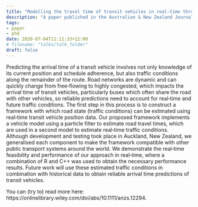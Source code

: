 ```yaml
---
title: "Modelling the travel time of transit vehicles in real-time through a GTFS-based road network using GPS vehicle locations"
description: "A paper published in the Australian & New Zealand Journal of Statistics"
tags:
- paper
- phd
date: 2020-07-04T11:11:33+12:00
# filename: "talks/talk_folder"
draft: false
---
```


Predicting the arrival time of a transit vehicle involves not only knowledge of its current position and schedule adherence, but also traffic conditions along the remainder of the route. Road networks are dynamic and can quickly change from free‐flowing to highly congested, which impacts the arrival time of transit vehicles, particularly buses which often share the road with other vehicles, so reliable predictions need to account for real‐time and future traffic conditions. The first step in this process is to construct a framework with which road state (traffic conditions) can be estimated using real‐time transit vehicle position data. Our proposed framework implements a vehicle model using a particle filter to estimate road travel times, which are used in a second model to estimate real‐time traffic conditions. Although development and testing took place in Auckland, New Zealand, we generalised each component to make the framework compatible with other public transport systems around the world. We demonstrate the real‐time feasibility and performance of our approach in real‐time, where a combination of R and C++ was used to obtain the necessary performance results. Future work will use these estimated traffic conditions in combination with historical data to obtain reliable arrival time predictions of transit vehicles.

You can (try to) read more here: https://onlinelibrary.wiley.com/doi/abs/10.1111/anzs.12294.

